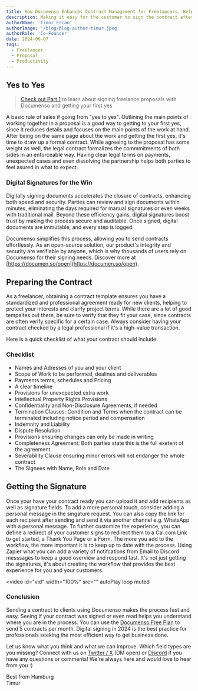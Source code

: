 ```yaml
---
title: How Documenso Enhances Contract Management for Freelancers, Helping Them Close More Clients Efficiently
description: Making it easy for the customer to sign the contract after they say yes is critical. Let take a look how Documenso can help.
authorName: 'Timur Ercan'
authorImage: '/blog/blog-author-timur.jpeg'
authorRole: 'Co-Founder'
date: 2024-06-07
tags:
  - Freelancer
  - Proposal
  - Productivity
---
```



## Yes to Yes
> [Check out Part 1](https://documenso.com/blog) to learn about signing freelance proposals with Documenso and getting your first yes

A basic rule of sales if going from "yes to yes". Outlining the main points of working together in a proposal is a good way to getting to your first yes, since it reduces details and focuses on the main points of the work at hand. After being on the same page about the work and getting the first yes, it's time to draw up a formal contract. While agreeing to the proposal has some weight as well, the legal contract formalizes the commmitments of both sides in an enforceable way. Having clear legal terms on payments, unexpected cases and even dissolving the partnership helps both parties to feel asured in what to expect.

### **Digital Signatures for the Win**
Digitally signing documents accelerates the closure of contracts, enhancing both speed and security. Parties can review and sign documents within minutes, eliminating the days required for manual signatures or even weeks with traditional mail. Beyond these efficiency gains, digital signatures boost trust by making the process secure and auditable. Once signed, digital documents are immutable, and every step is logged.

Documenso simplifies this process, allowing you to send contracts effortlessly. As an open-source solution, our product's integrity and security are verifiable by anyone, which is why thousands of users rely on Documenso for their signing needs. Discover more at [https://documen.so/open](https://documen.so/open).

## Preparing the Contract
As a freelancer, obtaining a contract template ensures you have a standardized and professional agreement ready for new clients, helping to protect your interests and clarify project terms. While there are a lot of good tempaltes out there, be sure to verify that they fit your case, since contracts are often verify specific for a certain case. Always consider having your contract checked by a legal professional if it's a high-value transaction.

Here is a quick checklist of what your contract should include:

### Checklist
- Names and Adresses of you and your client
- Scope of Work to be performed, dealines and deliverables
- Payments terms, schedules and Pricing
- A clear timeline
- Provisions for unexcpected extra work
- Intellectual Property Rights Provisions
- Confidentiality and Non-Disclosure Agreements, if needed
- Termination Clauses: Condition and Terms when the contract can be terminated including notice period and compensation
- Indemnity and Liability
- Dispute Resolution
- Provisions ensuring changes can only be made in writing
- Completeness Agreement: Both parties state this is the full exetent of the agreement
- Severability Clause ensuring minor errors will not endanger the whole contract
- The Signees with Name, Role and Date


## Getting the Signature
Once your have your contract ready you can upload it and add recipients as well as signature fields. To add a more personal touch, consider adding a personal message in the singature request. You can also copy the link for each recipient after sending and send it via another channel e.g. WhatsApp with a personal message. To further customize the experience, you can define a redirect of your customer signs to redirect them to a Cal.com Link to get started, a Thank You Page or a Form. The more you add to the workflow, the more important it is to keep up to date with the process. Using Zapier what you can add a variety of notifcations from Email to Discord messsages to keep a good overview and respond fast. It's not just getting the signatures, it's about creating the workflow that provides the best experience for you and your customers.

<video
  id="vid"
  width="100%"
  src=""
  autoPlay
  loop
  muted
></video>

### Conclusion
Sending a contract to clients using Documenso makes the process fast and easy. Seeing if your contract was signed or even read helps you understand where you are in the process. You can use the [Documenso Free Plan](https://app.documenso.com/signup?utm_source=blog-freelancer-proposal) to send 5 contracts per month. Digital signing in 2024 is the best practice for professionals seeking the most efficient way to get business done.

Let us know what you think and what we can improve. Which field types are you missing? Connect with us on [Twitter / X](https://twitter.com/eltimuro) (DM open) or [Discord](https://documen.so/discord) if you have any questions or comments! We're always here and would love to hear from you :)

Best from Hamburg\
Timur
